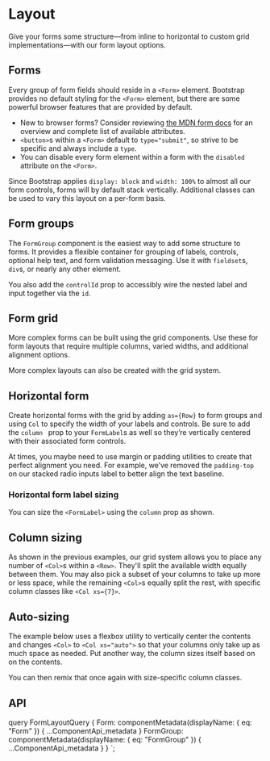 


# Layout

<p className="lead">
  Give your forms some structure—from inline to horizontal to custom grid
  implementations—with our form layout options.
</p>

## Forms

Every group of form fields should reside in a `<Form>` element. Bootstrap
provides no default styling for the `<Form>` element, but there are some
powerful browser features that are provided by default.

- New to browser forms? Consider reviewing [the MDN form docs](https://developer.mozilla.org/en-US/docs/Web/HTML/Element/form)
  for an overview and complete list of available attributes.
- `<button>`s within a `<Form>` default to `type="submit"`, so strive to be
  specific and always include a `type`.
- You can disable every form element within a form with the `disabled` attribute
  on the `<Form>`.

Since Bootstrap applies `display: block` and `width: 100%` to almost all our
form controls, forms will by default stack vertically. Additional classes can
be used to vary this layout on a per-form basis.

## Form groups

The `FormGroup` component is the easiest way to add some structure to forms.
It provides a flexible container for grouping of labels, controls, optional
help text, and form validation messaging. Use it with `fieldset`s, `div`s,
or nearly any other element.

You also add the `controlId` prop to accessibly wire the nested label and
input together via the `id`.

<ReactPlayground codeText={FormGroup} />

## Form grid

More complex forms can be built using the grid components. Use these for
form layouts that require multiple columns, varied widths, and additional
alignment options.

<ReactPlayground codeText={GridBasic} />

More complex layouts can also be created with the grid system.

<ReactPlayground codeText={GridComplex} />

## Horizontal form

Create horizontal forms with the grid by adding `as={Row}` to form groups and
using `Col` to specify the width of your labels and controls. Be sure to add
the `column ` prop to your `FormLabel`s as well so they’re vertically centered
with their associated form controls.

At times, you maybe need to use margin or padding utilities to create that
perfect alignment you need. For example, we’ve removed the `padding-top` on our
stacked radio inputs label to better align the text baseline.

<ReactPlayground codeText={Horizontal} />

### Horizontal form label sizing

You can size the `<FormLabel>` using the `column` prop as shown.

<ReactPlayground codeText={FormLabelSizing} />

## Column sizing

As shown in the previous examples, our grid system allows you to place any number
of `<Col>`s within a `<Row>`. They'll split the available width equally between
them. You may also pick a subset of your columns to take up more or less space,
while the remaining `<Col>`s equally split the rest, with specific column classes
like `<Col xs={7}>`.

<ReactPlayground codeText={GridColSizes} />

## Auto-sizing

The example below uses a flexbox utility to vertically center the contents and 
changes `<Col>` to `<Col xs="auto">` so that your columns only take up as much 
space as needed. Put another way, the column sizes itself based on on the contents.

<ReactPlayground codeText={GridAutoSizing} />

You can then remix that once again with size-specific column classes.

<ReactPlayground codeText={GridAutoSizingColMix} />

## API

<ComponentApi metadata={props.data.FormGroup} exportedBy={props.data.Form} />

  query FormLayoutQuery {
    Form: componentMetadata(displayName: { eq: "Form" }) {
      ...ComponentApi_metadata
    }
    FormGroup: componentMetadata(displayName: { eq: "FormGroup" }) {
      ...ComponentApi_metadata
    }
  }
`;

